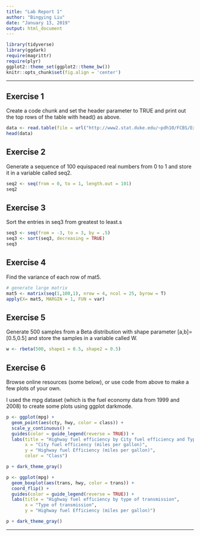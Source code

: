 ```yaml
---
title: "Lab Report 1"
author: "Bingying Liu"
date: "January 13, 2019"
output: html_document
---
```


```r
library(tidyverse)
library(ggdark)
require(magrittr)
require(plyr)
ggplot2::theme_set(ggplot2::theme_bw())
knitr::opts_chunk$set(fig.align = 'center')
```

***

## Exercise 1

Create a code chunk and set the header parameter to TRUE and print out the top rows of the table with head() as above.


```r
data <- read.table(file = url("http://www2.stat.duke.edu/~pdh10/FCBS/Exercises/azdiabetes.dat"), header = TRUE)
head(data)
```


## Exercise 2

Generate a sequence of 100 equispaced real numbers from 0 to 1 and store it in a variable called seq2.

```r
seq2 <- seq(from = 0, to = 1, length.out = 101)
seq2
```

## Exercise 3

Sort the entries in seq3 from greatest to least.s

```r
seq3 <- seq(from = -3, to = 3, by = .5)
seq3 <- sort(seq3, decreasing = TRUE)
seq3
```

## Exercise 4

Find the variance of each row of mat5.

```r
# generate large matrix
mat5 <- matrix(seq(1,100,1), nrow = 4, ncol = 25, byrow = T)
apply(X= mat5, MARGIN = 1, FUN = var)

```

## Exercise 5

Generate 500 samples from a Beta distribution with shape parameter [a,b]=[0.5,0.5] and store the samples in a variable called W.

```r
w <- rbeta(500, shape1 = 0.5, shape2 = 0.5)
```


## Exercise 6

Browse online resources (some below), or use code from above to make a few plots of your own.

I used the mpg dataset (which is the fuel economy data from 1999 and 2008) to create some plots using ggplot darkmode.

```r
p <- ggplot(mpg) + 
  geom_point(aes(cty, hwy, color = class)) + 
  scale_y_continuous() +
  guides(color = guide_legend(reverse = TRUE)) +
  labs(title = "Highway fuel efficiency by City fuel efficiency and Type of car",
       x = "City fuel efficiency (miles per gallon)",
       y = "Highway fuel Efficiency (miles per gallon)",
       color = "Class")

p + dark_theme_gray() 
```


```r
p <- ggplot(mpg) + 
  geom_boxplot(aes(trans, hwy, color = trans)) + 
  coord_flip() +
  guides(color = guide_legend(reverse = TRUE)) +
  labs(title = "Highway fuel efficiency by type of transmission",
       x = "Type of transmission",
       y = "Highway fuel Efficiency (miles per gallon)")

p + dark_theme_gray() 
```
***

